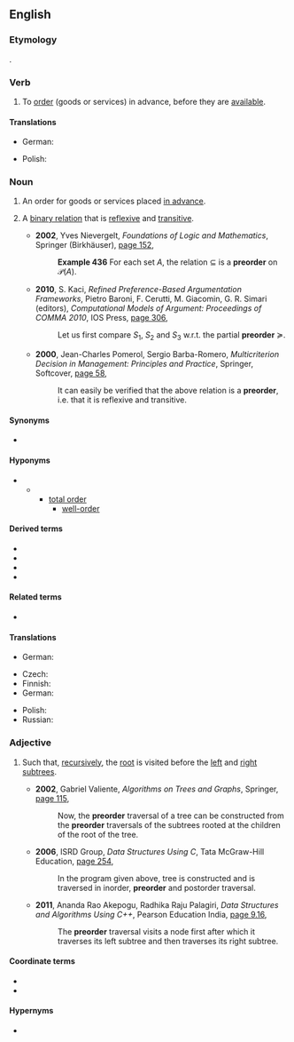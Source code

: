{{also|pre-order}}

==English==
{{wikipedia}}

===Etymology===
{{prefix|pre|order|lang=en}}.

===Verb===
{{en-verb}}

# {{lb|en|transitive}} To [[order]] (goods or services) in advance, before they are [[available]].

====Translations====
{{trans-top|to order in advance}}
* German: {{t|de|vorbestellen}}
{{trans-mid}}
* Polish: {{t|pl|preorderować}}
{{trans-bottom}}

===Noun===
{{en-noun}}

# An order for goods or services placed [[in advance]].
# {{lb|en|set theory|order theory}} A [[binary relation]] that is [[reflexive]] and [[transitive]].
#: {{ux|en|The relation of logical implication over sentences is an example of a '''preorder'''.}}
#* '''2002''', Yves Nievergelt, ''Foundations of Logic and Mathematics'', Springer (Birkhäuser), [https://books.google.com.au/books?id=_H_nJdagqL8C&pg=PA152&dq=%22preorder%22%7C%22preorders%22&hl=en&sa=X&ved=0ahUKEwiLzvTciOzbAhUIpJQKHW5zBfAQ6AEIPDAE#v=onepage&q=%22preorder%22%7C%22preorders%22&f=false page 152],
#*: '''Example 436''' For each set <math>A</math>, the relation <math>\subseteq</math> is a '''preorder''' on <math>\mathcal{P}(A)</math>.
#* '''2010''', S. Kaci, ''Refined Preference-Based Argumentation Frameworks'', Pietro Baroni, F. Cerutti, M. Giacomin, G. R. Simari (editors), ''Computational Models of Argument: Proceedings of COMMA 2010'', IOS Press, [https://books.google.com.au/books?id=8TOFQ-8pvRkC&pg=PA306&dq=%22preorder%22%7C%22preorders%22&hl=en&sa=X&ved=0ahUKEwiLzvTciOzbAhUIpJQKHW5zBfAQ6AEIvwEwGw#v=onepage&q=%22preorder%22%7C%22preorders%22&f=false page 306],
#*: Let us first compare <math>S_1</math>, <math>S_2</math> and <math>S_3</math> w.r.t. the partial '''preorder''' <math>\succeq</math>.
#* '''2000''', Jean-Charles Pomerol, Sergio Barba-Romero, ''Multicriterion Decision in Management: Principles and Practice'', Springer, Softcover, [https://books.google.com.au/books?id=sk_hBwAAQBAJ&pg=PA58&dq=%22preorder%22%7C%22preorders%22&hl=en&sa=X&ved=0ahUKEwiLzvTciOzbAhUIpJQKHW5zBfAQ6AEIzAEwHQ#v=onepage&q=%22preorder%22%7C%22preorders%22&f=false page 58],
#*: It can easily be verified that the above relation is a '''preorder''', i.e. that it is reflexive and transitive.

====Synonyms====
* {{sense|binary relation that is reflexive and transitive}} {{l|en|quasiorder}}

====Hyponyms====
* {{sense|binary relation that is reflexive and transitive}}
** {{l|en|partial order}}
*** [[total order]]
**** [[well-order]]

====Derived terms====
* {{l|en|preorder algebra}}
* {{l|en|preorder atom}}
* {{l|en|preorder functor}}
* {{l|en|strict preorder}}

====Related terms====
* {{l|en|preordered set}}

====Translations====
{{trans-top|order in advance}}
* German: {{t|de|Vorbestellung|f}}
{{trans-mid}}
{{trans-bottom}}
{{trans-top|binary relation}}
* Czech: {{t|cs|předuspořádání|n}}
* Finnish: {{t|fi|esijärjestys}}
* German: {{t|de|Präordnung|f}}
{{trans-mid}}
* Polish: {{t|pl|praporządek|m}}
* Russian: {{t|ru|предпоря́док|m}}
{{trans-bottom}}

===Adjective===
{{en-adj|-}}

# {{lb|en|computing theory|of a [[traversal]] of a [[tree]]}} Such that, [[recursive]]ly, the [[root]] is visited before the [[left]] and [[right]] [[subtree]]s.
#* '''2002''', Gabriel Valiente, ''Algorithms on Trees and Graphs'', Springer, [https://books.google.com.au/books?id=NSfIWxqPlbcC&pg=PA115&dq=%22preorder%22%7C%22preorders%22&hl=en&sa=X&ved=0ahUKEwiLzvTciOzbAhUIpJQKHW5zBfAQ6AEIaTAM#v=onepage&q=%22preorder%22%7C%22preorders%22&f=false page 115],
#*: Now, the '''preorder''' traversal of a tree can be constructed from the '''preorder''' traversals of the subtrees rooted at the children of the root of the tree.
#* '''2006''', ISRD Group, ''Data Structures Using C'', Tata McGraw-Hill Education, [https://books.google.com.au/books?id=a_YnrbXyCv8C&pg=PA254&dq=%22preorder%22%7C%22preorders%22&hl=en&sa=X&ved=0ahUKEwiLzvTciOzbAhUIpJQKHW5zBfAQ6AEIowIwLQ#v=onepage&q=%22preorder%22%7C%22preorders%22&f=false page 254],
#*: In the program given above, tree is constructed and is traversed in inorder, '''preorder''' and postorder traversal.
#* '''2011''', Ananda Rao Akepogu, Radhika Raju Palagiri, ''Data Structures and Algorithms Using C++'', Pearson Education India, [https://books.google.com.au/books?id=VRaxY61mw5cC&pg=SA9-PA16&dq=%22preorder%22%7C%22preorders%22&hl=en&sa=X&ved=0ahUKEwiLzvTciOzbAhUIpJQKHW5zBfAQ6AEI9gIwPA#v=onepage&q=%22preorder%22%7C%22preorders%22&f=false page 9.16],
#*: The '''preorder''' traversal visits a node first after which it traverses its left subtree and then traverses its right subtree.

====Coordinate terms====
* {{l|en|inorder}}
* {{l|en|postorder}}

====Hypernyms====
* {{l|en|depth-first}}
